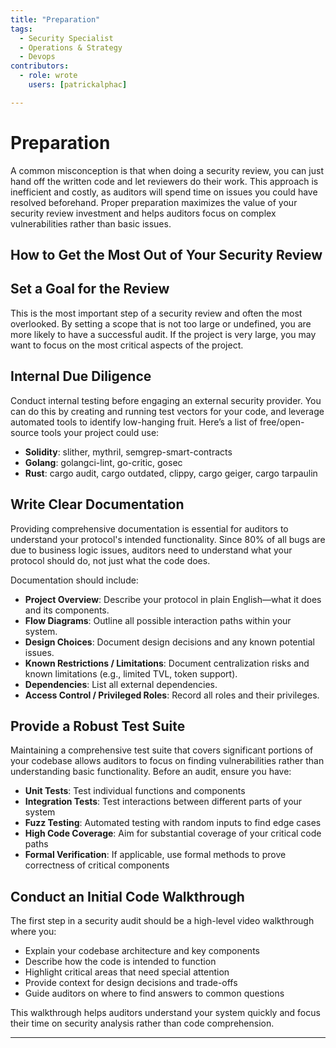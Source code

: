 ```yaml
---
title: "Preparation"
tags:
  - Security Specialist
  - Operations & Strategy
  - Devops
contributors:
  - role: wrote
    users: [patrickalphac]

---
```




<TagProvider>
<TagFilter />

# Preparation

<TagList tags={frontmatter.tags} />
<AttributionList contributors={frontmatter.contributors} />

A common misconception is that when doing a security review, you can just hand off the written code and let reviewers do their work. This approach is inefficient and costly, as auditors will spend time on issues you could have resolved beforehand. Proper preparation maximizes the value of your security review investment and helps auditors focus on complex vulnerabilities rather than basic issues.

## How to Get the Most Out of Your Security Review

## Set a Goal for the Review

This is the most important step of a security review and often the most overlooked. By setting a scope that is not too large or undefined, you are more likely to have a successful audit. If the project is very large, you may want to focus on the most critical aspects of the project.

## Internal Due Diligence

Conduct internal testing before engaging an external security provider. You can do this by creating and running test vectors for your code, and leverage automated tools to identify low-hanging fruit. Here’s a list of free/open-source tools your project could use:

- **Solidity**: slither, mythril, semgrep-smart-contracts
- **Golang**: golangci-lint, go-critic, gosec
- **Rust**: cargo audit, cargo outdated, clippy, cargo geiger, cargo tarpaulin

## Write Clear Documentation

Providing comprehensive documentation is essential for auditors to understand your protocol's intended functionality. Since 80% of all bugs are due to business logic issues, auditors need to understand what your protocol should do, not just what the code does.

Documentation should include:

- **Project Overview**: Describe your protocol in plain English—what it does and its components.
- **Flow Diagrams**: Outline all possible interaction paths within your system.
- **Design Choices**: Document design decisions and any known potential issues.
- **Known Restrictions / Limitations**: Document centralization risks and known limitations (e.g., limited TVL, token support).
- **Dependencies**: List all external dependencies.
- **Access Control / Privileged Roles**: Record all roles and their privileges.

## Provide a Robust Test Suite

Maintaining a comprehensive test suite that covers significant portions of your codebase allows auditors to focus on finding vulnerabilities rather than understanding basic functionality. Before an audit, ensure you have:

- **Unit Tests**: Test individual functions and components
- **Integration Tests**: Test interactions between different parts of your system
- **Fuzz Testing**: Automated testing with random inputs to find edge cases
- **High Code Coverage**: Aim for substantial coverage of your critical code paths
- **Formal Verification**: If applicable, use formal methods to prove correctness of critical components

## Conduct an Initial Code Walkthrough

The first step in a security audit should be a high-level video walkthrough where you:

- Explain your codebase architecture and key components
- Describe how the code is intended to function
- Highlight critical areas that need special attention
- Provide context for design decisions and trade-offs
- Guide auditors on where to find answers to common questions

This walkthrough helps auditors understand your system quickly and focus their time on security analysis rather than code comprehension.

---

</TagProvider>
<ContributeFooter />